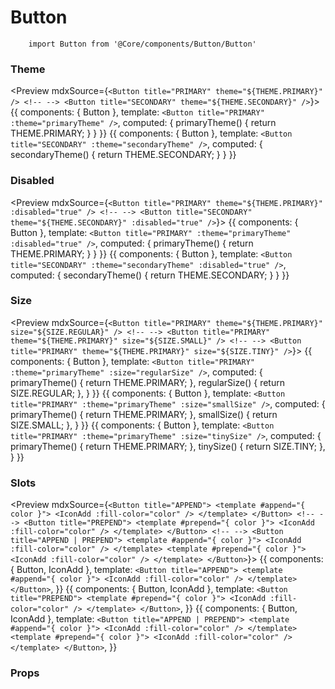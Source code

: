 
<Meta title="Components API|Button" />

# Button

<Description of={Button} />

```
    import Button from '@Core/components/Button/Button'
```

### Theme

<Preview mdxSource={`
   <Button title="PRIMARY" theme="${THEME.PRIMARY}" />
    <!-- -->
   <Button title="SECONDARY" theme="${THEME.SECONDARY}" />
`}>
    <Story name="primary">
        {{
            components: { Button },
            template: `<Button title="PRIMARY" :theme="primaryTheme" />`,
            computed: {
                primaryTheme() {
                    return THEME.PRIMARY;
                }
            }
        }}
    </Story>
    <Story name="secondary">
        {{
            components: { Button },
            template: `<Button title="SECONDARY" :theme="secondaryTheme" />`,
            computed: {
                secondaryTheme() {
                    return THEME.SECONDARY;
                }
            }
        }}
    </Story>
</Preview>

### Disabled

<Preview mdxSource={`
    <Button title="PRIMARY" theme="${THEME.PRIMARY}" :disabled="true" />
    <!-- -->
    <Button title="SECONDARY" theme="${THEME.SECONDARY}" :disabled="true" />
`}>
    <Story name="disabled-primary">
        {{
            components: { Button },
            template: `<Button title="PRIMARY" :theme="primaryTheme" :disabled="true" />`,
            computed: {
                primaryTheme() {
                    return THEME.PRIMARY;
                }
            }
        }}
    </Story>
    <Story name="disabled-secondary">
        {{
            components: { Button },
            template: `<Button title="SECONDARY" :theme="secondaryTheme" :disabled="true" />`,
            computed: {
                secondaryTheme() {
                    return THEME.SECONDARY;
                }
            }
        }}
    </Story>
</Preview>

### Size

<Preview mdxSource={`
    <Button title="PRIMARY" theme="${THEME.PRIMARY}" size="${SIZE.REGULAR}" />
    <!-- -->
    <Button title="PRIMARY" theme="${THEME.PRIMARY}" size="${SIZE.SMALL}" />
    <!-- -->
    <Button title="PRIMARY" theme="${THEME.PRIMARY}" size="${SIZE.TINY}" />
`}>
    <Story name="regular">
        {{
            components: { Button },
            template: `<Button title="PRIMARY" :theme="primaryTheme" :size="regularSize" />`,
            computed: {
                primaryTheme() {
                    return THEME.PRIMARY;
                },
                regularSize() {
                    return SIZE.REGULAR;
                },
            }
        }}
    </Story>
    <Story name="small">
        {{
            components: { Button },
            template: `<Button title="PRIMARY" :theme="primaryTheme" :size="smallSize" />`,
            computed: {
                primaryTheme() {
                    return THEME.PRIMARY;
                },
                smallSize() {
                    return SIZE.SMALL;
                },
            }
        }}
    </Story>
    <Story name="tiny">
        {{
            components: { Button },
            template: `<Button title="PRIMARY" :theme="primaryTheme" :size="tinySize" />`,
            computed: {
                primaryTheme() {
                    return THEME.PRIMARY;
                },
                tinySize() {
                    return SIZE.TINY;
                },
            }
        }}
    </Story>
</Preview>

### Slots

<Preview mdxSource={`
    <Button title="APPEND">
        <template #append="{ color }">
            <IconAdd :fill-color="color" />
        </template>
    </Button>
    <!-- -->
    <Button title="PREPEND">
        <template #prepend="{ color }">
            <IconAdd :fill-color="color" />
        </template>
    </Button>
    <!-- -->
    <Button title="APPEND | PREPEND">
        <template #append="{ color }">
            <IconAdd :fill-color="color" />
        </template>
        <template #prepend="{ color }">
            <IconAdd :fill-color="color" />
        </template>
    </Button>
`}>
    <Story name="append">
        {{
            components: { Button, IconAdd },
            template: `
                <Button title="APPEND">
                    <template #append="{ color }">
                        <IconAdd :fill-color="color" />
                    </template>
                </Button>
            `,
        }}
    </Story>
    <Story name="prepend">
        {{
            components: { Button, IconAdd },
            template: `
                <Button title="PREPEND">
                    <template #prepend="{ color }">
                        <IconAdd :fill-color="color" />
                    </template>
                </Button>
            `,
        }}
    </Story>
    <Story name="append-prepend">
        {{
            components: { Button, IconAdd },
            template: `
                <Button title="APPEND | PREPEND">
                    <template #append="{ color }">
                        <IconAdd :fill-color="color" />
                    </template>
                    <template #prepend="{ color }">
                        <IconAdd :fill-color="color" />
                    </template>
                </Button>
            `,
        }}
    </Story>
</Preview>

### Props

<Props of={Button} />

